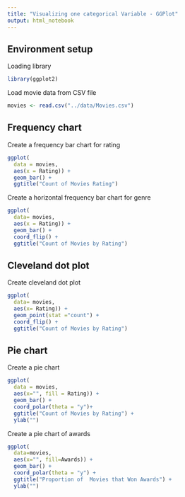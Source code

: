 ```yaml
---
title: "Visualizing one categorical Variable - GGPlot"
output: html_notebook
---
```


## Environment setup

Loading library
```r
library(ggplot2)
```

Load movie data from CSV file
```r
movies <- read.csv("../data/Movies.csv")
```


## Frequency chart
Create a frequency bar chart for rating
```r
ggplot(
  data = movies,
  aes(x = Rating)) +
  geom_bar() +
  ggtitle("Count of Movies Rating")
```

Create a horizontal frequency bar chart for genre
```r
ggplot(
  data= movies,
  aes(x = Rating)) + 
  geom_bar() +
  coord_flip() +
  ggtitle("Count of Movies by Rating")
```

## Cleveland dot plot
Create cleveland dot plot
```r
ggplot(
  data= movies,
  aes(x= Rating)) +
  geom_point(stat ="count") +
  coord_flip() +
  ggtitle("Count of Movies by Rating")

```

## Pie chart
Create a pie chart

```r
ggplot(
  data = movies,
  aes(x="", fill = Rating)) + 
  geom_bar() + 
  coord_polar(theta = "y")+
  ggtitle("Count of Movies by Rating") +
  ylab("")
```

Create a pie chart of awards
```r
ggplot(
  data=movies,
  aes(x="", fill=Awards)) +
  geom_bar() +
  coord_polar(theta = "y") +
  ggtitle("Proportion of  Movies that Won Awards") +
  ylab("")

```


